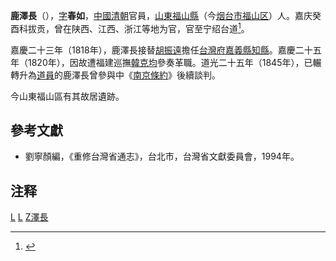 '''鹿澤長'''（{{bd|？||？||catIdx=L鹿}}），[[表字|字]]'''春如'''，[[中國|中國]][[清朝|清朝]]官員，[[山東|山東]][[福山縣|福山縣]]（今[[烟台市|烟台市]][[福山区|福山区]]）人。嘉庆癸酉科拔贡，曾在陕西、江西、浙江等地为官，官至宁绍台道<ref>{{cite web|url=http://www.jiaodong.net/news/system/2009/08/06/010601171.shtml|title=金石学家——王懿荣(图)|publisher=胶东在线|author=责任编辑：杨胜武|date=2009-08-06|accessdate=2010-11-28|language=Zh-hans|archive-date=2016-03-04|archive-url=https://web.archive.org/web/20160304185855/http://www.jiaodong.net/news/system/2009/08/06/010601171.shtml|dead-url=no}}</ref>。

嘉慶二十三年（1818年），鹿澤長接替[[胡振遠|胡振遠]]擔任[[台灣府|台灣府]][[嘉義縣|嘉義縣]][[知縣|知縣]]。嘉慶二十五年（1820年），因故遭福建巡撫[[韓克均|韓克均]]參奏革職。道光二十五年（1845年），已輾轉升為[[道員|道員]]的鹿澤長曾參與中《[[南京條約|南京條約]]》後續談判。

今山東福山區有其故居遺跡。

==參考文獻==
*劉寧顏編，《重修台灣省通志》，台北市，台灣省文獻委員會，1994年。

== 注释 ==
<references/>


{{start box}}
{{s-off}}
{{s-before|[[胡振遠|胡振遠]]}}
{{s-title|[[嘉義縣|嘉義縣]][[知縣|知縣]]|1818年～1820年}}
{{s-after|[[龐周|龐周]]}}
{{end box}}
[[Category:清朝嘉義縣知縣|L]]
[[Category:烟台人|L]]
[[Category:鹿姓|Z澤長]]